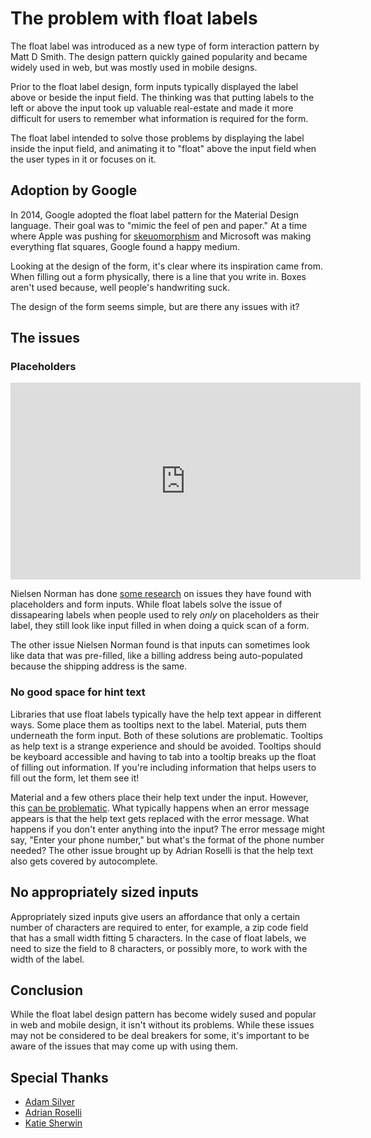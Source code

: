 
<Head>
  <title>Josh Ferrell | The problem with float labels</title>
</Head>

# The problem with float labels

<BlogImage
  src="https://cdn.dribbble.com/users/6410/screenshots/1254439/form-animation-_gif_.gif"
  alt="The float label form interaction by Matt D Smith"
/>

The float label was introduced as a new type of form interaction pattern by Matt D Smith. The design pattern quickly gained popularity and became widely used in web, but was mostly used in mobile designs.

Prior to the float label design, form inputs typically displayed the label above or beside the input field. The thinking was that putting labels to the left or above the input took up valuable real-estate and made it more difficult for users to remember what information is required for the form.

The float label intended to solve those problems by displaying the label inside the input field, and animating it to "float" above the input field when the user types in it or focuses on it.

## Adoption by Google

<BlogImage
  src="https://res.cloudinary.com/practicaldev/image/fetch/s--3YnB3_cj--/c_limit%2Cf_auto%2Cfl_progressive%2Cq_auto%2Cw_880/https://thepracticaldev.s3.amazonaws.com/i/xvp5hv3imi3t5em6e4yi.png"
  alt="The original float label that material UI implemented with labels as placeholders and bars underneath the inputs"
/>

In 2014, Google adopted the float label pattern for the Material Design language. Their goal was to "mimic the feel of pen and paper." At a time where Apple was pushing for [skeuomorphism](https://www.interaction-design.org/literature/topics/skeuomorphism) and Microsoft was making everything flat squares, Google found a happy medium.

Looking at the design of the form, it's clear where its inspiration came from. When filling out a form physically, there is a line that you write in. Boxes aren't used because, well people's handwriting suck.

The design of the form seems simple, but are there any issues with it?

## The issues

### Placeholders

<iframe
  width="560"
  height="315"
  src="https://www.youtube.com/embed/jrigp2L-P-0?start=91"
  title="YouTube video player"
  frameborder="0"
  allow="accelerometer; autoplay; clipboard-write; encrypted-media; gyroscope; picture-in-picture; web-share"
  allowfullscreen
></iframe>

Nielsen Norman has done [some research](https://www.nngroup.com/articles/form-design-placeholders/) on issues they have found with
placeholders and form inputs. While float labels solve the issue of dissapearing labels when people used to rely _only_ on placeholders
as their label, they still look like input filled in when doing a quick scan of a form.

The other issue Nielsen Norman found is that inputs can sometimes look like data that was pre-filled, like a billing address being auto-populated because the shipping address is the same.

### No good space for hint text

Libraries that use float labels typically have the help text appear in different ways. Some place them as tooltips next to the label. Material, puts them underneath the form input. Both of these solutions are problematic. Tooltips as help text is a strange experience and should be avoided. Tooltips should be keyboard accessible and having to tab into a tooltip breaks up the float of filling out information. If you're including information that helps users to fill out the form, let them see it!

Material and a few others place their help text under the input. However, this [can be problematic](https://adrianroselli.com/2017/01/avoid-messages-under-fields.html). What typically happens when an error message appears is that the help text gets replaced with the error message. What happens if you don't enter anything into the input? The error message might say, "Enter your phone number," but what's the format of the phone number needed? The other issue brought up by Adrian Roselli is that the help text also gets covered by autocomplete.

## No appropriately sized inputs

Appropriately sized inputs give users an affordance that only a certain number of characters are required to enter, for example, a zip code field that has a small width fitting 5 characters. In the case of float labels, we need to size the field to 8 characters, or possibly more, to work with the width of the label.

<BlogImage
  src="https://pbs.twimg.com/media/FVauKa8UcAA0jPW?format=png&name=240x240"
  alt="Form with inputs of zip code with label slightly overflowing when in a non-floating state."
/>

## Conclusion

While the float label design pattern has become widely sused and popular in web and mobile design, it isn't without its problems. While these issues may not be considered to be deal breakers for some, it's important to be aware of the issues that may come up with using them.

## Special Thanks

- [Adam Silver](https://adamsilver.io/)
- [Adrian Roselli](https://adrianroselli.com/)
- [Katie Sherwin](https://www.nngroup.com/articles/author/katie-sherwin/)
